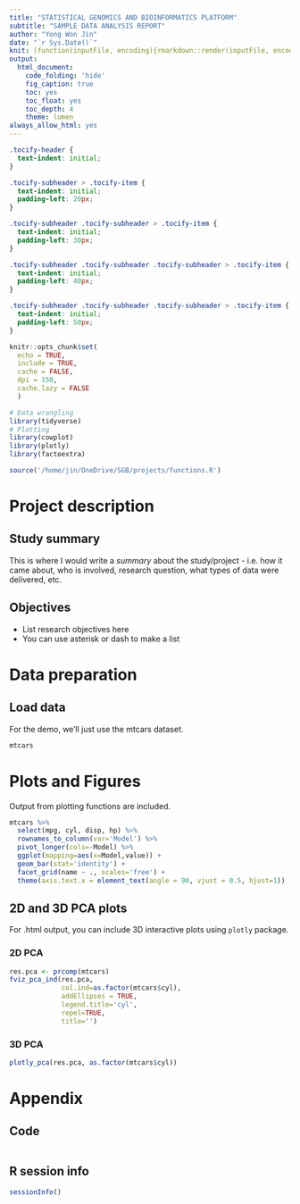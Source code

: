 ```yaml
---
title: "STATISTICAL GENOMICS AND BIOINFORMATICS PLATFORM"
subtitle: "SAMPLE DATA ANALYSIS REPORT"
author: "Yong Won Jin"
date: "`r Sys.Date()`"
knit: (function(inputFile, encoding){rmarkdown::render(inputFile, encoding=encoding, output_dir="/home/jin/OneDrive/SGB/events/R_for_Researchers/221115_R Markdown/REPORT/")})
output:
  html_document:
    code_folding: 'hide'
    fig_caption: true
    toc: yes
    toc_float: yes
    toc_depth: 4
    theme: lumen
always_allow_html: yes
---
```


```css
.tocify-header {
  text-indent: initial;
}

.tocify-subheader > .tocify-item {
  text-indent: initial;
  padding-left: 20px;
}

.tocify-subheader .tocify-subheader > .tocify-item {
  text-indent: initial;
  padding-left: 30px;
}

.tocify-subheader .tocify-subheader .tocify-subheader > .tocify-item {
  text-indent: initial;
  padding-left: 40px;
}

.tocify-subheader .tocify-subheader .tocify-subheader > .tocify-item {
  text-indent: initial;
  padding-left: 50px;
}
```

```r
knitr::opts_chunk$set(
  echo = TRUE,
  include = TRUE,
  cache = FALSE,
  dpi = 150,
  cache.lazy = FALSE
  )
```

```r
# Data wrangling
library(tidyverse)
# Plotting
library(cowplot)
library(plotly)
library(factoextra)
```

```r
source('/home/jin/OneDrive/SGB/projects/functions.R')
```

# Project description

## Study summary

This is where I would write a *summary* about the study/project - i.e. how it came about, who is involved, research question, what types of data were delivered, etc.

## Objectives

-   List research objectives here
-   You can use asterisk or dash to make a list

# Data preparation

## Load data

For the demo, we'll just use the mtcars dataset.

```r
mtcars
```

# Plots and Figures

Output from plotting functions are included.

```r
mtcars %>%
  select(mpg, cyl, disp, hp) %>%
  rownames_to_column(var='Model') %>%
  pivot_longer(cols=-Model) %>%
  ggplot(mapping=aes(x=Model,value)) +
  geom_bar(stat='identity') +
  facet_grid(name ~ ., scales='free') + 
  theme(axis.text.x = element_text(angle = 90, vjust = 0.5, hjust=1))
```

## 2D and 3D PCA plots {.tabset}

For .html output, you can include 3D interactive plots using `plotly` package.

### 2D PCA

```r
res.pca <- prcomp(mtcars)
fviz_pca_ind(res.pca,
             col.ind=as.factor(mtcars$cyl),
             addEllipses = TRUE,
             legend.title='cyl',
             repel=TRUE,
             title='')
```

### 3D PCA

```r
plotly_pca(res.pca, as.factor(mtcars$cyl))
```

# Appendix

## Code

```r

```

## R session info

```r
sessionInfo()
```
